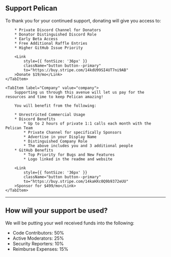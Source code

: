 
## Support Pelican

<Tabs>
    <TabItem label="Individual" value="individual">
        To thank you for your continued support, donating will give you access to:

        * Private Discord Channel for Donators
        * Donator Distinguished Discord Role
        * Early Beta Access
        * Free Additional Raffle Entries
        * Higher GitHub Issue Priority

        <Link
            style={{ fontSize: '36px' }}
            className="button button--primary"
            to="https://buy.stripe.com/14kdU99SI4UT7ni9AB"
        >Donate $19/mo</Link>
    </TabItem>

    <TabItem label="Company" value="company">
        Supporting us through this avenue will let us pay for the resources and time to keep Pelican amazing!

        You will benefit from the following:

        * Unrestricted Commercial Usage
        * Discord Benefits
            * Up to 2 hours of private 1:1 calls each month with the Pelican Team
            * Private Channel for specifically Sponsors
            * Advertise in your Display Name
            * Distinguished Company Role
            * The above includes you and 3 additional people
        * GitHub Benefits
            * Top Priority for Bugs and New Features
            * Logo linked in the readme and website

        <Link
            style={{ fontSize: '36px' }}
            className="button button--primary"
            to="https://buy.stripe.com/14kaHXc0Q9b9372eUU"
        >Sponsor for $499/mo</Link>
    </TabItem>
</Tabs>

<hr />

## How will your support be used?

We will be putting your well received funds into the following:

* Code Contributors: 50%
* Active Moderators: 25%
* Security Reporters: 10%
* Reimburse Expenses: 15%
